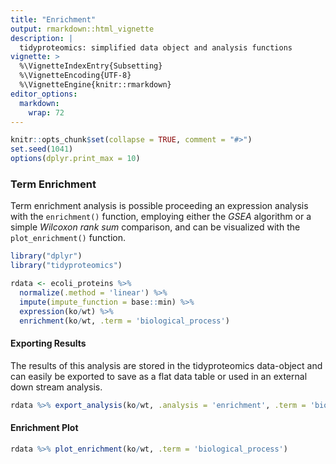 ```yaml
---
title: "Enrichment"
output: rmarkdown::html_vignette
description: |
  tidyproteomics: simplified data object and analysis functions
vignette: >
  %\VignetteIndexEntry{Subsetting}
  %\VignetteEncoding{UTF-8}
  %\VignetteEngine{knitr::rmarkdown}
editor_options: 
  markdown: 
    wrap: 72
---
```


```r
knitr::opts_chunk$set(collapse = TRUE, comment = "#>")
set.seed(1041)
options(dplyr.print_max = 10)
```

### Term Enrichment

Term enrichment analysis is possible proceeding an expression analysis with the `enrichment()` function, employing either the _GSEA_ algorithm or a simple _Wilcoxon rank sum_ comparison, and can be visualized with the `plot_enrichment()` function.

```r
library("dplyr")
library("tidyproteomics")

rdata <- ecoli_proteins %>% 
  normalize(.method = 'linear') %>%
  impute(impute_function = base::min) %>%
  expression(ko/wt) %>%
  enrichment(ko/wt, .term = 'biological_process')
```

#### Exporting Results
The results of this analysis are stored in the tidyproteomics data-object and can easily be exported to save as a flat data table or used in an external down stream analysis.
```r

rdata %>% export_analysis(ko/wt, .analysis = 'enrichment', .term = 'biological_process')
```

#### Enrichment Plot

```r

rdata %>% plot_enrichment(ko/wt, .term = 'biological_process')
```
